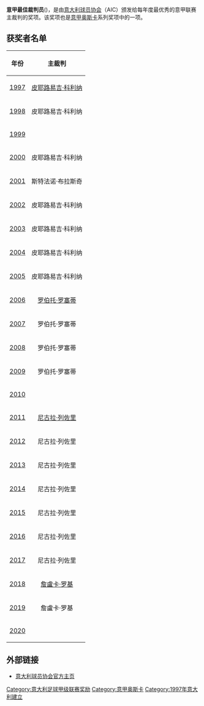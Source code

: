 '''意甲最佳裁判员'''({{lang-it|Migliore arbitro}})，是由[[意大利球员协会|意大利球员协会]]（AIC）颁发给每年度最优秀的意甲联赛主裁判的奖项。该奖项也是[[意甲奥斯卡|意甲奥斯卡]]系列奖项中的一项。

==获奖者名单==

{| border="2" cellpadding="4" cellspacing="0" style="margin: 1em 1em 1em 0; background: #f9f9f9; border: 1px #aaa solid; border-collapse: collapse; font-size: 95%;"
|- bgcolor="#CCCCCC" align="center"
!年份
!主裁判
|-
|<div style="text-align: center;">[[1996年至1997年意大利足球甲级联赛|1997]]</div>
|<div style="text-align: center;">[[皮耶路易吉·科利纳|皮耶路易吉·科利纳]]</div>
|-
|<div style="text-align: center;">[[1997年至1998年意大利足球甲级联赛|1998]]</div>
|<div style="text-align: center;">皮耶路易吉·科利纳</div>
|-
|<div style="text-align: center;">[[1998年至1999年意大利足球甲级联赛|1999]]</div>
|<div style="text-align: center;">{{le|斯特法诺·布拉斯奇|Stefano Braschi}}</div>
|-
|<div style="text-align: center;">[[1999年至2000年意大利足球甲级联赛|2000]]</div>
|<div style="text-align: center;">皮耶路易吉·科利纳</div>
|-
|<div style="text-align: center;">[[2000年至2001年意大利足球甲级联赛|2001]]</div>
|<div style="text-align: center;">斯特法诺·布拉斯奇</div>
|-
|<div style="text-align: center;">[[2001年至2002年意大利足球甲级联赛|2002]]</div>
|<div style="text-align: center;">皮耶路易吉·科利纳</div>
|-
|<div style="text-align: center;">[[2002年至2003年意大利足球甲级联赛|2003]]</div>
|<div style="text-align: center;">皮耶路易吉·科利纳</div>
|-
|<div style="text-align: center;">[[2003年至2004年意大利足球甲级联赛|2004]]</div>
|<div style="text-align: center;">皮耶路易吉·科利纳</div>
|-
|<div style="text-align: center;">[[2004年至2005年意大利足球甲级联赛|2005]]</div>
|<div style="text-align: center;">皮耶路易吉·科利纳</div>
|-
|<div style="text-align: center;">[[2005年至2006年意大利足球甲级联赛|2006]]</div>
|<div style="text-align: center;">[[罗伯托·罗塞蒂|罗伯托·罗塞蒂]]</div>
|-
|<div style="text-align: center;">[[2006年至2007年意大利足球甲级联赛|2007]]</div>
|<div style="text-align: center;">罗伯托·罗塞蒂</div>
|-
|<div style="text-align: center;">[[2007年至2008年意大利足球甲级联赛|2008]]</div>
|<div style="text-align: center;">罗伯托·罗塞蒂</div>
|-
|<div style="text-align: center;">[[2008年至2009年意大利足球甲级联赛|2009]]</div>
|<div style="text-align: center;">罗伯托·罗塞蒂</div>
|-
|<div style="text-align: center;">[[2009年至2010年意大利足球甲级联赛|2010]]</div>
|<div style="text-align: center;">{{le|艾米迪奥·莫尔甘蒂|Emidio Morganti}}</div>
|-
|<div style="text-align: center;">[[2010年至2011年意大利足球甲级联赛|2011]]</div>
|<div style="text-align: center;">[[尼古拉·列佐里|尼古拉·列佐里]]</div>
|-
|<div style="text-align: center;">[[2011年至2012年意大利足球甲级联赛|2012]]</div>
|<div style="text-align: center;">尼古拉·列佐里</div>
|-
|<div style="text-align: center;">[[2012年至2013年意大利足球甲级联赛|2013]]</div>
|<div style="text-align: center;">尼古拉·列佐里</div>
|-
|<div style="text-align: center;">[[2013年至2014年意大利足球甲级联赛|2014]]</div>
|<div style="text-align: center;">尼古拉·列佐里</div>
|-
|<div style="text-align: center;">[[2014年至2015年意大利足球甲级联赛|2015]]</div>
|<div style="text-align: center;">尼古拉·列佐里</div>
|-
|<div style="text-align: center;">[[2015年至2016年意大利足球甲级联赛|2016]]</div>
|<div style="text-align: center;">尼古拉·列佐里</div>
|-
|<div style="text-align: center;">[[2016年至2017年意大利足球甲级联赛|2017]]</div>
|<div style="text-align: center;">尼古拉·列佐里</div>
|-
|<div style="text-align: center;">[[2017年至2018年意大利足球甲级联赛|2018]]</div>
|<div style="text-align: center;">[[詹盧卡·罗基|詹盧卡·罗基]]</div>
|-
|<div style="text-align: center;">[[2018年至2019年意大利足球甲级联赛|2019]]</div>
|<div style="text-align: center;">詹盧卡·罗基</div>
|-
|<div style="text-align: center;">[[2019年至2020年意大利足球甲级联赛|2020]]</div>
|<div style="text-align: center;">{{le|丹尼爾·奧薩托|Daniele Orsato}}</div>
|}

==外部链接==
* [https://web.archive.org/web/20100219130339/http://www.assocalciatori.it/aic/aic.nsf 意大利球员协会官方主页]
{{意甲最佳}}
[[Category:意大利足球甲级联赛奖励|Category:意大利足球甲级联赛奖励]]
[[Category:意甲奥斯卡|Category:意甲奥斯卡]]
[[Category:1997年意大利建立|Category:1997年意大利建立]]